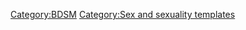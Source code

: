 {{Navbox
 | name = BDSM
 | title = [[BDSM]]
 | state = {{{state<includeonly>|collapsed</includeonly>}}}
 | bodyclass = hlist
 | basestyle = text-align:center;

 | group1 = [[性捆綁|綁縛]]與调教
 | list1  =
* [[困境束缚]]
* [[乳缚]]
* [[青蛙捆绑]]
* [[股绳缚]]
** [[走绳 (BDSM)|走绳]]
* [[海老缚]]
** [[逆海老缚]]
* [[绳索束缚]]
* [[金属束缚]]
* [[吊墜縛]]
* [[自我綁縛]]
* [[过臂|过臂绑]]
* [[反向祈祷缚]]
* [[驷马缚]]
* [[后高手小手缚]]
* [[M字开脚缚]]
* [[狸缚]]
* [[铁炮缚]]
* [[球形捆绑]]
* [[束缚绳束]]
** [[龜甲縛]]
* [[肘部捆绑]]
* [[头部束缚]]
* [[悬挂束缚]]
** [[弓形悬挂束缚]]
** [[乳房吊缚]]
** [[片足吊缚]]
* [[手铐缚]]
* [[小马束缚]]
* [[日式绑缚]]
* [[绳师]]
* [[放置play]]
* [[羞耻play]]
* [[人体家具]]
* [[动物扮演]]
* [[强制性高潮]]
* [[木乃伊 (BDSM)|木乃伊]]
* [[审讯现场]]
* [[转换 (BDSM)|转换]]
* [[虐阴]]
 | group2 = [[支配与臣服]]
 | list2 =
* [[主人与奴隶 (BDSM)|主人与奴隶]]
* [[奴役 (BDSM)|奴役]]
* [[性奴 (BDSM)|性奴]]
* [[颜面骑乘]]
* [[恐惧游戏]]
* [[身体崇拜]]
* [[顺从 (BDSM)|顺从]]
** [[女性顺从]]
* [[男性主导]]
* [[色情性拒绝]]

 | group3 = [[性虐恋|施虐與受虐]]
 | list3 =
* [[薑刑]]
* [[滴蜡]]
* [[虐乳]]
* [[鞭笞]]
* [[鞭打]]
* [[打屁股]]
* [[刀具游戏]]
* [[色情电刺激]]
* [[施虐癖]]
* [[受虐癖]]
* [[窒息式性愛|窒息癖]]

 | group4 = 相關話題
 | list4 =

* [[安全、理智、知情同意]]
* [[事后照顾]]
* [[限制 (BDSM)|限制]]
* [[权力交换 (BDSM)|权力交换]]
* [[派对游戏_(BDSM)|派对游戏]]
* [[性角色扮演]]

 | group5 = 道具/场所
 | list5 =
* [[三角木馬]]
* [[乳夹]]
* [[圣安得烈十字 (BDSM)|圣安得烈十字]]
* [[項圈 (BDSM)|项圈]]
** [[姿势项圈]]
** [[脖子束腹]]
* [[拘束衣]]
* [[低溫蠟燭]]
* [[口塞]]
* [[舒展桿]]
* [[束缚手铐]]
* [[贞操带 (BDSM)|贞操带]]
* [[真空床]]
* [[束缚床]]
* [[束缚手套]]
* [[单手套‎]]
* [[瓦滕贝格轮‎]]
* [[地牢 (BDSM)|地牢]]
* [[束缚衣]]
* [[束缚钩]]
* [[束缚面罩]]
* [[洗衣板]]
 | group6 = 组织
 | list6 =
* [[蜘蛛 (BDSM)|蜘蛛]]
* [[皮繩愉虐邦]]
* [[Kink.com]]
* [[另一个世界王国|OWK]]
* [[锐度主张]]
 | below =
* [[BDSM术语列表]]
* [[绑缚姿勢列表]]
}}<noinclude>
{{collapsible option}}
[[Category:BDSM]]
[[Category:Sex and sexuality templates]]
</noinclude>